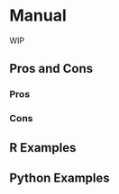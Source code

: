 # Manual {#sec-relational-manual}

WIP

## Pros and Cons

### Pros

### Cons

## R Examples

## Python Examples

